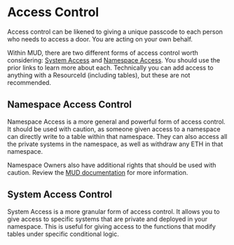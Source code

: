 # Access Control

Access control can be likened to giving a unique passcode to each person who needs to access a door.
You are acting on your own behalf.

Within MUD, there are two different forms of access control worth considering:
[System Access](https://mud.dev/world/systems#access-control) and
[Namespace Access](https://mud.dev/world/namespaces-access-control#access-control-levels).
You should use the prior links to learn more about each.
Technically you can add access to anything with a ResourceId (including tables),
but these are not recommended.

## Namespace Access Control

Namespace Access is a more general and powerful form of access control. It should be used with
caution, as someone given access to a namespace can directly write to a table within that namespace.
They can also access all the private systems in the namespace, as well as withdraw any ETH
in that namespace.

Namespace Owners also have additional rights that should be used with caution. Review the [MUD
documentation](https://mud.dev/world/namespaces-access-control#access-control-levels) for more information.

## System Access Control

System Access is a more granular form of access control. It allows you to give access to specific systems
that are private and deployed in your namespace. This is useful for giving access to the functions that modify
tables under specific conditional logic.
